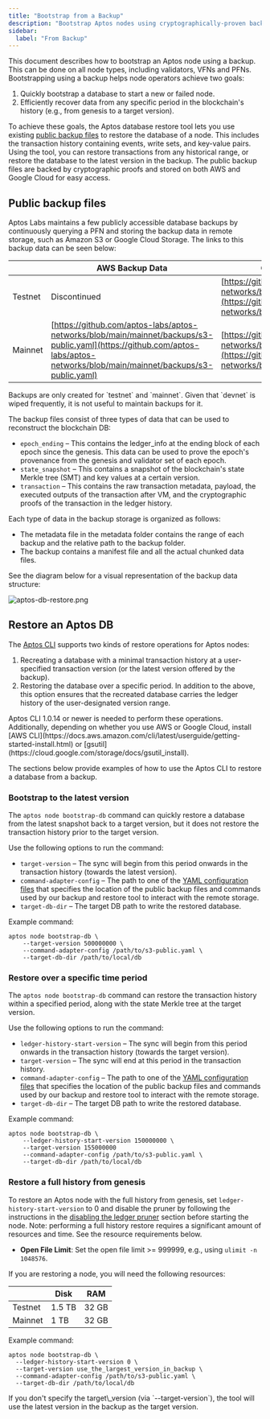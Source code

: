 ```yaml
---
title: "Bootstrap from a Backup"
description: "Bootstrap Aptos nodes using cryptographically-proven backup files to quickly restore databases or recover historical blockchain data."
sidebar:
  label: "From Backup"
---
```



This document describes how to bootstrap an Aptos node using a backup. This can be done on all node types, including
validators, VFNs and PFNs. Bootstrapping using a backup helps node operators achieve two goals:

1. Quickly bootstrap a database to start a new or failed node.
2. Efficiently recover data from any specific period in the blockchain's history (e.g., from genesis to a target version).

To achieve these goals, the Aptos database restore tool lets you use existing [public backup files](#public-backup-files) to restore
the database of a node. This includes the transaction history containing events, write sets, and key-value pairs. Using
the tool, you can restore transactions from any historical range, or restore the database to the latest version in the
backup. The public backup files are backed by cryptographic proofs and stored on both AWS and Google Cloud for easy
access.

## Public backup files

Aptos Labs maintains a few publicly accessible database backups by continuously querying a PFN and storing the backup
data in remote storage, such as Amazon S3 or Google Cloud Storage. The links to this backup data can be seen below:

|         | AWS Backup Data                                                                                                                                                                | Google Cloud Backup Data                                                                                                                                           |
| ------- | ------------------------------------------------------------------------------------------------------------------------------------------------------------------------------ | ------------------------------------------------------------------------------------------------------------------------------------------------------------------ |
| Testnet | Discontinued                                                                                                                                                                   | [https://github.com/aptos-labs/aptos-networks/blob/main/testnet/backups/gcs.yaml](https://github.com/aptos-labs/aptos-networks/blob/main/testnet/backups/gcs.yaml) |
| Mainnet | [https://github.com/aptos-labs/aptos-networks/blob/main/mainnet/backups/s3-public.yaml](https://github.com/aptos-labs/aptos-networks/blob/main/mainnet/backups/s3-public.yaml) | [https://github.com/aptos-labs/aptos-networks/blob/main/mainnet/backups/gcs.yaml](https://github.com/aptos-labs/aptos-networks/blob/main/mainnet/backups/gcs.yaml) |

<Aside type="note">
  Backups are only created for `testnet` and `mainnet`. Given that `devnet` is wiped frequently, it is not useful to maintain backups for it.
</Aside>

The backup files consist of three types of data that can be used to reconstruct the blockchain DB:

- `epoch_ending` – This contains the ledger\_info at the ending block of each epoch since the genesis. This data can be used to prove the epoch's provenance from the genesis and validator set of each epoch.
- `state_snapshot` – This contains a snapshot of the blockchain's state Merkle tree (SMT) and key values at a certain version.
- `transaction` – This contains the raw transaction metadata, payload, the executed outputs of the transaction after VM, and the cryptographic proofs of the transaction in the ledger history.

Each type of data in the backup storage is organized as follows:

- The metadata file in the metadata folder contains the range of each backup and the relative path to the backup folder.
- The backup contains a manifest file and all the actual chunked data files.

See the diagram below for a visual representation of the backup data structure:

![aptos-db-restore.png](~/images/aptos-db-restore.png)

## Restore an Aptos DB

The [Aptos CLI](/build/cli) supports two kinds of restore operations for Aptos nodes:

1. Recreating a database with a minimal transaction history at a user-specified transaction version (or the latest version offered by the backup).
2. Restoring the database over a specific period. In addition to the above, this option ensures that the
   recreated database carries the ledger history of the user-designated version range.

<Aside type="note">
  Aptos CLI 1.0.14 or newer is needed to perform these operations. Additionally, depending on whether you use AWS or
  Google Cloud, install [AWS CLI](https://docs.aws.amazon.com/cli/latest/userguide/getting-started-install.html) or
  [gsutil](https://cloud.google.com/storage/docs/gsutil_install).
</Aside>

The sections below provide examples of how to use the Aptos CLI to restore a database from a backup.

### Bootstrap to the latest version

The `aptos node bootstrap-db` command can quickly restore a database from the latest snapshot back to a target version,
but it does not restore the transaction history prior to the target version.

Use the following options to run the command:

- `target-version` – The sync will begin from this period onwards in the transaction history (towards the latest version).
- `command-adapter-config` – The path to one of the [YAML configuration files](#public-backup-files) that
  specifies the location of the public backup files and commands used by our backup and restore tool to interact with the remote storage.
- `target-db-dir` – The target DB path to write the restored database.

Example command:

```shellscript filename="Terminal"
aptos node bootstrap-db \
    --target-version 500000000 \
    --command-adapter-config /path/to/s3-public.yaml \
    --target-db-dir /path/to/local/db
```

### Restore over a specific time period

The `aptos node bootstrap-db` command can restore the transaction history within a specified period, along with the state Merkle tree at the target version.

Use the following options to run the command:

- `ledger-history-start-version` – The sync will begin from this period onwards in the transaction history (towards the target version).
- `target-version` – The sync will end at this period in the transaction history.
- `command-adapter-config` – The path to one of the [YAML configuration files](#public-backup-files) that specifies the location of the public backup files and commands used by our backup and restore tool to interact with the remote storage.
- `target-db-dir` – The target DB path to write the restored database.

Example command:

```shellscript filename="Terminal"
aptos node bootstrap-db \
    --ledger-history-start-version 150000000 \
    --target-version 155000000
    --command-adapter-config /path/to/s3-public.yaml \
    --target-db-dir /path/to/local/db
```

### Restore a full history from genesis

To restore an Aptos node with the full history from genesis, set `ledger-history-start-version` to 0 and
disable the pruner by following the instructions in the [disabling the ledger pruner](/network/nodes/configure/data-pruning) section before
starting the node. Note: performing a full history restore requires a significant amount of resources and time.
See the resource requirements below.

- **Open File Limit**: Set the open file limit >= 999999, e.g., using `ulimit -n 1048576`.

If you are restoring a node, you will need the following resources:

|         | Disk   | RAM   |
| ------- | ------ | ----- |
| Testnet | 1.5 TB | 32 GB |
| Mainnet | 1 TB   | 32 GB |

Example command:

```shellscript filename="Terminal"
aptos node bootstrap-db \
  --ledger-history-start-version 0 \
  --target-version use_the_largest_version_in_backup \
  --command-adapter-config /path/to/s3-public.yaml \
  --target-db-dir /path/to/local/db
```

<Aside type="note">
  If you don't specify the target\_version (via `--target-version`), the tool will use the latest version in the backup as the target version.
</Aside>
